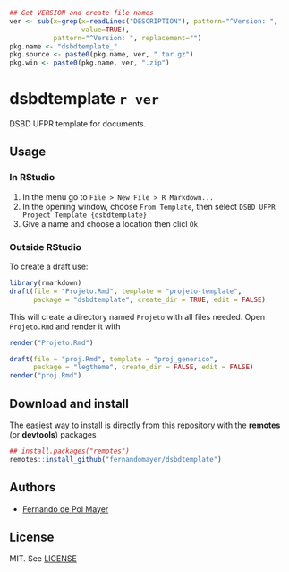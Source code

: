 ```r
## Get VERSION and create file names
ver <- sub(x=grep(x=readLines("DESCRIPTION"), pattern="^Version: ",
                  value=TRUE),
           pattern="^Version: ", replacement="")
pkg.name <- "dsbdtemplate_"
pkg.source <- paste0(pkg.name, ver, ".tar.gz")
pkg.win <- paste0(pkg.name, ver, ".zip")
```

# dsbdtemplate `r ver`

<!-- [![Build Status](https://travis-ci.org/leg-ufpr/legtheme.svg?branch=master)](https://travis-ci.org/leg-ufpr/legtheme) -->

DSBD UFPR template for documents.

## Usage

<!-- After installing (sse below), you can create a draft document from one -->
<!-- of the themes available: -->

<!-- - `beamer_leg` is a theme for beamer slides -->
<!-- - `proj_generico` is a theme for a generic project or any other similar -->
<!--   document in PDF -->

### In RStudio

1. In the menu go to `File > New File > R Markdown...`
2. In the opening window, choose `From Template`, then select
`DSBD UFPR Project Template {dsbdtemplate}`
3. Give a name and choose a location then clicl `Ok`

### Outside RStudio

To create a draft use:

```r
library(rmarkdown)
draft(file = "Projeto.Rmd", template = "projeto-template",
      package = "dsbdtemplate", create_dir = TRUE, edit = FALSE)
```
This will create a directory named `Projeto` with all files needed. Open
`Projeto.Rmd` and render it with

```r
render("Projeto.Rmd")
```

<!-- Similarly, to create a draft document for the `proj_generico` theme, -->
<!-- just use: -->

```r
draft(file = "proj.Rmd", template = "proj_generico",
      package = "legtheme", create_dir = FALSE, edit = FALSE)
render("proj.Rmd")
```

## Download and install

The easiest way to install is directly from this repository with the
**remotes** (or **devtools**) packages

```r
## install.packages("remotes")
remotes::install_github("fernandomayer/dsbdtemplate")
```

## Authors

- [Fernando de Pol Mayer][]

## License

MIT. See [LICENSE](./LICENSE)

<!-- links -->


[Fernando de Pol Mayer]: http://www.leg.ufpr.br/~fernandomayer

